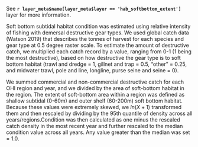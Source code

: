 See **`r layer_meta$name[layer_meta$layer == 'hab_softbottom_extent']`** layer for more information.

Soft bottom subtidal habitat condition was estimated using relative intensity of fishing with demersal destructive gear types. We used global catch data (Watson 2019) that describes the tonnes of harvest for each species and gear type at 0.5 degree raster scale.  To estimate the amount of destructive catch, we multiplied each catch record by a value, ranging from 0-1 (1 being the most destructive), based on how destructive the gear type is to soft bottom habitat (trawl and dredge = 1, gillnet and trap = 0.5, "other" = 0.25, and midwater trawl, pole and line, longline, purse seine and seine = 0).

We summed commercial and non-commercial destructive catch for each OHI region and year, and we divided by the area of soft-bottom habitat in the region. The extent of soft-bottom area within a region was defined as shallow subtidal (0-60m) and outer shelf (60-200m) soft bottom habitat. Because these values were extremely skewed, we $ln(X+1)$ transformed them and then rescaled by dividing by the 95th quantile of density across all years/regions.Condition was then calculated as one minus the rescaled catch density in the most recent year and further rescaled to the median condition value across all years. Any value greater than the median was set = 1.0. 
